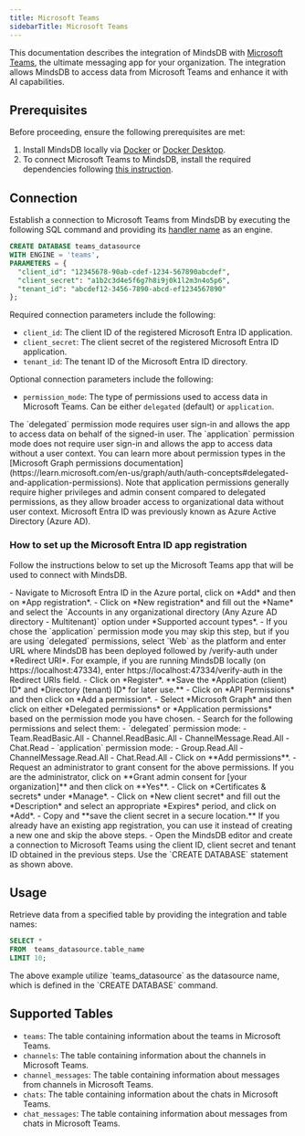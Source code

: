 ```yaml
---
title: Microsoft Teams
sidebarTitle: Microsoft Teams
---
```


This documentation describes the integration of MindsDB with [Microsoft Teams](https://www.microsoft.com/en-us/microsoft-teams/group-chat-software), the ultimate messaging app for your organization.
The integration allows MindsDB to access data from Microsoft Teams and enhance it with AI capabilities.

## Prerequisites

Before proceeding, ensure the following prerequisites are met:

1. Install MindsDB locally via [Docker](/setup/self-hosted/docker) or [Docker Desktop](/setup/self-hosted/docker-desktop).
2. To connect Microsoft Teams to MindsDB, install the required dependencies following [this instruction](/setup/self-hosted/docker#install-dependencies).

## Connection

Establish a connection to Microsoft Teams from MindsDB by executing the following SQL command and providing its [handler name](https://github.com/mindsdb/mindsdb/tree/main/mindsdb/integrations/handlers/ms_teams_handler) as an engine.

```sql
CREATE DATABASE teams_datasource
WITH ENGINE = 'teams', 
PARAMETERS = {
  "client_id": "12345678-90ab-cdef-1234-567890abcdef",
  "client_secret": "a1b2c3d4e5f6g7h8i9j0k1l2m3n4o5p6",
  "tenant_id": "abcdef12-3456-7890-abcd-ef1234567890"
};
```

Required connection parameters include the following:

* `client_id`: The client ID of the registered Microsoft Entra ID application.
* `client_secret`: The client secret of the registered Microsoft Entra ID application.
* `tenant_id`: The tenant ID of the Microsoft Entra ID directory.

Optional connection parameters include the following:

* `permission_mode`: The type of permissions used to access data in Microsoft Teams. Can be either `delegated` (default) or `application`. 

<Tip>
The `delegated` permission mode requires user sign-in and allows the app to access data on behalf of the signed-in user. The `application` permission mode does not require user sign-in and allows the app to access data without a user context. You can learn more about permission types in the [Microsoft Graph permissions documentation](https://learn.microsoft.com/en-us/graph/auth/auth-concepts#delegated-and-application-permissions).
Note that application permissions generally require higher privileges and admin consent compared to delegated permissions, as they allow broader access to organizational data without user context.
</Tip>

<Note>
Microsoft Entra ID was previously known as Azure Active Directory (Azure AD).
</Note>

### How to set up the Microsoft Entra ID app registration

Follow the instructions below to set up the Microsoft Teams app that will be used to connect with MindsDB.

<Steps>
  <Step title="Register an application in the Azure portal">
    - Navigate to Microsoft Entra ID in the Azure portal, click on *Add* and then on *App registration*.
    - Click on *New registration* and fill out the *Name* and select the `Accounts in any organizational directory (Any Azure AD directory - Multitenant)` option under *Supported account types*.
    - If you chose the `application` permission mode you may skip this step, but if you are using `delegated` permissions, select `Web` as the platform and enter URL where MindsDB has been deployed followed by /verify-auth under *Redirect URI*. For example, if you are running MindsDB locally (on https://localhost:47334), enter https://localhost:47334/verify-auth in the Redirect URIs field.
    - Click on *Register*. **Save the *Application (client) ID* and *Directory (tenant) ID* for later use.**
    - Click on *API Permissions* and then click on *Add a permission*.
    - Select *Microsoft Graph* and then click on either *Delegated permissions* or *Application permissions* based on the permission mode you have chosen.
    - Search for the following permissions and select them:
      - `delegated` permission mode:
        - Team.ReadBasic.All
        - Channel.ReadBasic.All
        - ChannelMessage.Read.All
        - Chat.Read
      - `application` permission mode:
        - Group.Read.All
        - ChannelMessage.Read.All
        - Chat.Read.All
    - Click on **Add permissions**.
    - Request an administrator to grant consent for the above permissions. If you are the administrator, click on **Grant admin consent for [your organization]** and then click on **Yes**.
    - Click on *Certificates & secrets* under *Manage*.
    - Click on *New client secret* and fill out the *Description* and select an appropriate *Expires* period, and click on *Add*.
    - Copy and **save the client secret in a secure location.**
    <Tip>
    If you already have an existing app registration, you can use it instead of creating a new one and skip the above steps.
    </Tip>
  </Step>
  <Step title="Configure a MS Teams data souce in the MindsDB Editor">
    - Open the MindsDB editor and create a connection to Microsoft Teams using the client ID, client secret and tenant ID obtained in the previous steps. Use the `CREATE DATABASE` statement as shown above.
  </Step>
<Steps>

## Usage

Retrieve data from a specified table by providing the integration and table names:

```sql
SELECT *
FROM  teams_datasource.table_name
LIMIT 10;
```

<Note>
The above example utilize `teams_datasource` as the datasource name, which is defined in the `CREATE DATABASE` command.
</Note>

## Supported Tables

* `teams`: The table containing information about the teams in Microsoft Teams.
* `channels`: The table containing information about the channels in Microsoft Teams.
* `channel_messages`: The table containing information about messages from channels in Microsoft Teams.
* `chats`: The table containing information about the chats in Microsoft Teams.
* `chat_messages`: The table containing information about messages from chats in Microsoft Teams.
